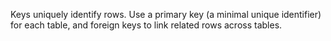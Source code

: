 Keys uniquely identify rows. Use a primary key (a minimal unique identifier) for each table, and foreign keys to link related rows across tables.

